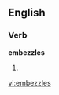 
==English==

===Verb===
'''embezzles'''

# {{third-person singular of|[[embezzle]]}}

[[vi:embezzles]]